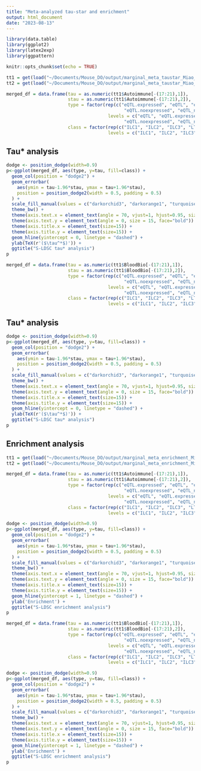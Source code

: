 ```yaml
---
title: "Meta-analyzed tau-star and enrichment"
output: html_document
date: "2023-08-13"
---
```


```r
library(data.table)
library(ggplot2)
library(latex2exp)
library(ggpattern)
```

```r
knitr::opts_chunk$set(echo = TRUE)
```

```r
tt1 = get(load("~/Documents/Mouse_DO/output/marginal_meta_taustar_Miao_DO.rda"))
tt2 = get(load("~/Documents/Mouse_DO/output/marginal_meta_taustar_Miao_DO_eQTL.rda"))
```

```r
merged_df = data.frame(tau = as.numeric(tt1$Autoimmune[-(17:21),1]),
                       stau = as.numeric(tt1$Autoimmune[-(17:21),2]),
                       type = factor(rep(c("eQTL.expressed", "eQTL", "eQTL.specexpressed", 
                                            "eQTL.noexpressed", "eQTL_noexpressed.anyILC"), each = 4), 
                                      levels = c("eQTL", "eQTL.expressed","eQTL.specexpressed", 
                                            "eQTL.noexpressed", "eQTL_noexpressed.anyILC")),
                       class = factor(rep(c("ILC1", "ILC2", "ILC3", "LTi"), 5), 
                                      levels = c("ILC1", "ILC2", "ILC3", "LTi")))
```

## Tau* analysis

```r
dodge <- position_dodge(width=0.9)
p<-ggplot(merged_df, aes(type, y=tau, fill=class)) +
  geom_col(position = "dodge2") +
  geom_errorbar(
    aes(ymin = tau-1.96*stau, ymax = tau+1.96*stau),
    position = position_dodge2(width = 0.5, padding = 0.5)
  ) + 
  scale_fill_manual(values = c("darkorchid3", "darkorange1", "turquoise1", "darkgreen")) +
  theme_bw() +
  theme(axis.text.x = element_text(angle = 70, vjust=1, hjust=0.95, size = 15, face="bold")) + 
  theme(axis.text.y = element_text(angle = 0, size = 15, face="bold")) +
  theme(axis.title.x = element_text(size=15)) +
  theme(axis.title.y = element_text(size=15)) +
  geom_hline(yintercept = 0, linetype = "dashed") + 
  ylab(TeX(r'($\tau^*$)')) +
  ggtitle("S-LDSC tau* analysis")
p
```

```r
merged_df = data.frame(tau = as.numeric(tt1$BloodBio[-(17:21),1]),
                       stau = as.numeric(tt1$BloodBio[-(17:21),2]),
                       type = factor(rep(c("eQTL.expressed", "eQTL", "eQTL.specexpressed", 
                                            "eQTL.noexpressed", "eQTL_noexpressed.anyILC"), each = 4), 
                                      levels = c("eQTL", "eQTL.expressed","eQTL.specexpressed", 
                                            "eQTL.noexpressed", "eQTL_noexpressed.anyILC")),
                       class = factor(rep(c("ILC1", "ILC2", "ILC3", "LTi"), 5), 
                                      levels = c("ILC1", "ILC2", "ILC3", "LTi")))
```

## Tau* analysis

```r
dodge <- position_dodge(width=0.9)
p<-ggplot(merged_df, aes(type, y=tau, fill=class)) +
  geom_col(position = "dodge2") +
  geom_errorbar(
    aes(ymin = tau-1.96*stau, ymax = tau+1.96*stau),
    position = position_dodge2(width = 0.5, padding = 0.5)
  ) + 
  scale_fill_manual(values = c("darkorchid3", "darkorange1", "turquoise1", "darkgreen")) +
  theme_bw() +
  theme(axis.text.x = element_text(angle = 70, vjust=1, hjust=0.95, size = 15, face="bold")) + 
  theme(axis.text.y = element_text(angle = 0, size = 15, face="bold")) +
  theme(axis.title.x = element_text(size=15)) +
  theme(axis.title.y = element_text(size=15)) +
  geom_hline(yintercept = 0, linetype = "dashed") + 
  ylab(TeX(r'($\tau^*$)')) +
  ggtitle("S-LDSC tau* analysis")
p
```

## Enrichment analysis

```r
tt1 = get(load("~/Documents/Mouse_DO/output/marginal_meta_enrichment_Miao_DO.rda"))
tt2 = get(load("~/Documents/Mouse_DO/output/marginal_meta_enrichment_Miao_DO_eQTL.rda"))
```

```r
merged_df = data.frame(tau = as.numeric(tt1$Autoimmune[-(17:21),1]),
                       stau = as.numeric(tt1$Autoimmune[-(17:21),2]),
                       type = factor(rep(c("eQTL.expressed", "eQTL", "eQTL.specexpressed", 
                                            "eQTL.noexpressed", "eQTL_noexpressed.anyILC"), each = 4), 
                                      levels = c("eQTL", "eQTL.expressed","eQTL.specexpressed", 
                                            "eQTL.noexpressed", "eQTL_noexpressed.anyILC")),
                       class = factor(rep(c("ILC1", "ILC2", "ILC3", "LTi"), 5), 
                                      levels = c("ILC1", "ILC2", "ILC3", "LTi")))
```

```r
dodge <- position_dodge(width=0.9)
p<-ggplot(merged_df, aes(type, y=tau, fill=class)) +
  geom_col(position = "dodge2") +
  geom_errorbar(
    aes(ymin = tau-1.96*stau, ymax = tau+1.96*stau),
    position = position_dodge2(width = 0.5, padding = 0.5)
  ) + 
  scale_fill_manual(values = c("darkorchid3", "darkorange1", "turquoise1", "darkgreen")) +
  theme_bw() +
  theme(axis.text.x = element_text(angle = 70, vjust=1, hjust=0.95, size = 15, face="bold")) + 
  theme(axis.text.y = element_text(angle = 0, size = 15, face="bold")) +
  theme(axis.title.x = element_text(size=15)) +
  theme(axis.title.y = element_text(size=15)) +
  geom_hline(yintercept = 1, linetype = "dashed") + 
  ylab('Enrichment') +
  ggtitle("S-LDSC enrichment analysis")
p
```

```r
merged_df = data.frame(tau = as.numeric(tt1$BloodBio[-(17:21),1]),
                       stau = as.numeric(tt1$BloodBio[-(17:21),2]),
                       type = factor(rep(c("eQTL.expressed", "eQTL", "eQTL.specexpressed", 
                                            "eQTL.noexpressed", "eQTL_noexpressed.anyILC"), each = 4), 
                                      levels = c("eQTL", "eQTL.expressed","eQTL.specexpressed", 
                                            "eQTL.noexpressed", "eQTL_noexpressed.anyILC")),
                       class = factor(rep(c("ILC1", "ILC2", "ILC3", "LTi"), 5), 
                                      levels = c("ILC1", "ILC2", "ILC3", "LTi")))
```

```r
dodge <- position_dodge(width=0.9)
p<-ggplot(merged_df, aes(type, y=tau, fill=class)) +
  geom_col(position = "dodge2") +
  geom_errorbar(
    aes(ymin = tau-1.96*stau, ymax = tau+1.96*stau),
    position = position_dodge2(width = 0.5, padding = 0.5)
  ) + 
  scale_fill_manual(values = c("darkorchid3", "darkorange1", "turquoise1", "darkgreen")) +
  theme_bw() +
  theme(axis.text.x = element_text(angle = 70, vjust=1, hjust=0.95, size = 15, face="bold")) + 
  theme(axis.text.y = element_text(angle = 0, size = 15, face="bold")) +
  theme(axis.title.x = element_text(size=15)) +
  theme(axis.title.y = element_text(size=15)) +
  geom_hline(yintercept = 1, linetype = "dashed") + 
  ylab('Enrichment') +
  ggtitle("S-LDSC enrichment analysis")
p
```
